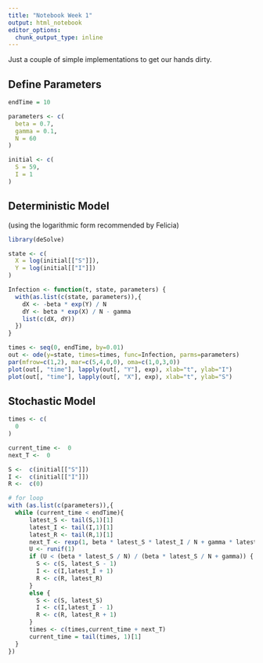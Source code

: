 ```yaml
---
title: "Notebook Week 1"
output: html_notebook
editor_options: 
  chunk_output_type: inline
---
```


Just a couple of simple implementations to get our hands dirty.

## Define Parameters

```r
endTime = 10

parameters <- c(
  beta = 0.7,
  gamma = 0.1,
  N = 60
)

initial <- c(
  S = 59,
  I = 1
)
```

## Deterministic Model

(using the logarithmic form recommended by Felicia)

```r
library(deSolve)

state <- c(
  X = log(initial[["S"]]),
  Y = log(initial[["I"]])
)

Infection <- function(t, state, parameters) {
  with(as.list(c(state, parameters)),{
    dX <- -beta * exp(Y) / N
    dY <- beta * exp(X) / N - gamma
    list(c(dX, dY))
  })
}

times <- seq(0, endTime, by=0.01)
out <- ode(y=state, times=times, func=Infection, parms=parameters)
par(mfrow=c(1,2), mar=c(5,4,0,0), oma=c(1,0,3,0))
plot(out[, "time"], lapply(out[, "Y"], exp), xlab="t", ylab="I")
plot(out[, "time"], lapply(out[, "X"], exp), xlab="t", ylab="S")
```

## Stochastic Model

```r
times <- c(
  0
)

current_time <-  0
next_T <-  0

S <-  c(initial[["S"]])
I <-  c(initial[["I"]])
R <-  c(0)

# for loop
with (as.list(c(parameters)),{
  while (current_time < endTime){
      latest_S <- tail(S,1)[1]
      latest_I <- tail(I,1)[1]
      latest_R <- tail(R,1)[1]
      next_T <- rexp(1, beta * latest_S * latest_I / N + gamma * latest_I)
      U <- runif(1)
      if (U < (beta * latest_S / N) / (beta * latest_S / N + gamma)) {
        S <- c(S, latest_S - 1)
        I <- c(I,latest_I + 1)
        R <- c(R, latest_R)
      }
      else {
        S <- c(S, latest_S)
        I <- c(I,latest_I - 1)
        R <- c(R, latest_R + 1)
      }
      times <- c(times,current_time + next_T)
      current_time = tail(times, 1)[1]
  }
})



```
